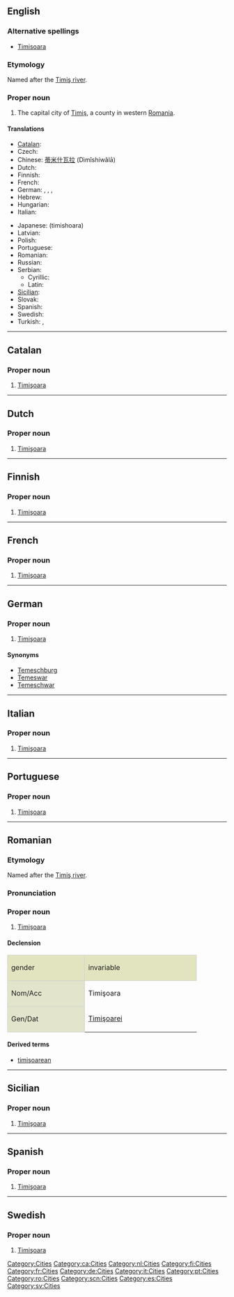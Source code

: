 ==English==
{{wikipedia}}

===Alternative spellings===
* [[Timisoara]]

===Etymology===
Named after the [[:w:Timiş river|Timiş river]].

===Proper noun===
{{en-proper noun}}

# The capital city of [[w:Timiş|Timiş]], a county in western [[Romania]].

====Translations====
{{trans-top|city in Romania}}
*[[Catalan]]: {{t-|ca|Timişoara}}
*Czech: {{t-|cs|Temešvár}}
*Chinese: [[蒂米什瓦拉]] (Dìmǐshíwǎlā)
*Dutch: {{t-|nl|Timişoara}}
*Finnish: {{t-|fi|Timişoara}}
*French: {{t-|fr|Timişoara}}
*German: {{t-|de|Timişoara}}, {{t|de|Temeschburg}}, {{t|de|Temeswar}}, {{t|de|Temeschwar}}
*Hebrew: {{t|he|טימישוארה|sc=Hebr}}
*Hungarian: {{t-|hu|Temesvár}}
*Italian: {{t-|it|Timişoara}}
{{trans-mid}}
*Japanese: {{t|ja|ティミショアラ|sc=Jpan}} (timishoara)
*Latvian: {{t|lv|Timišoara|xs=Latvian}}
*Polish: {{t-|pl|Temeszwar}}
*Portuguese: {{t-|pt|Timişoara}}
*Romanian: {{t-|ro|Timişoara}}
*Russian: {{t|ru|Тимишоара|tr=Timišoara|sc=Cyrl}}
*Serbian:
**Cyrillic: {{t|sr|Темишвар|sc=Cyrl}}
**Latin: {{t|sr|Temišvar}}
*[[Sicilian]]: {{t-|scn|Timişoara|xs=Sicilian}}
*Slovak: {{t-|sk|Temešvár}}
*Spanish: {{t-|es|Timişoara}}
*Swedish: {{t-|sv|Timişoara}}
*Turkish: {{t|tr|Tamışvar}}, {{t|tr|Temeşvar}}
{{trans-bot}}

[[Category:Cities]]

----

==Catalan==
{{wikipedia|lang=ca}}

===Proper noun===
{{infl|ca|proper noun|gender=f}}

# [[#English|Timişoara]]

[[Category:ca:Cities]]

----

==Dutch==
{{wikipedia|lang=nl}}

===Proper noun===
{{infl|nl|proper noun}}

# [[#English|Timişoara]]

[[Category:nl:Cities]]

----

==Finnish==
{{wikipedia|lang=fi}}

===Proper noun===
{{infl|fi|proper noun}}

# [[#English|Timişoara]]

[[Category:fi:Cities]]

----

==French==
{{wikipedia|lang=fr}}

===Proper noun===
{{infl|fr|proper noun|gender=f}}

# [[#English|Timişoara]]

[[Category:fr:Cities]]

----

==German==
{{wikipedia|lang=de}}

===Proper noun===
{{infl|de|proper noun}} {{f}}

# [[#English|Timişoara]]

====Synonyms====
*[[Temeschburg]]
*[[Temeswar]]
*[[Temeschwar]]

[[Category:de:Cities]]

----

==Italian==
{{wikipedia|lang=it}}

===Proper noun===
{{infl|it|proper noun|gender=f}}

# [[#English|Timişoara]]

[[Category:it:Cities]]

----



==Portuguese==
{{wikipedia|lang=pt}}

===Proper noun===
{{infl|pt|proper noun|gender=f}}

# [[#English|Timişoara]]

[[Category:pt:Cities]]

----

==Romanian==
{{wikipedia|lang=ro}}

===Etymology===
Named after the [[:w:Timiş river|Timiş river]].

===Pronunciation===
{{Audio-IPA|Timisoara.ogg|/ti.miˈʃwa.ra/}}

===Proper noun===
{{infl|ro|proper noun|gender=f}}

# [[#English|Timişoara]]

====Declension====
<center>
{| style="background:#F0F0F0;border:1px solid #d0d0d0;padding:.2em"

|-
| style="width:10em;background:#e2e4c0;border:1px solid #d0d0d0" | gender {{f}}
! style="width:15em;background:#e2e4c0;border:1px solid #d0d0d0" | invariable

|-
! style="height:3em;background:#e2e4cb;border:1px solid #d0d0d0" | Nom/Acc
| Timişoara

|-
! style="height:3em;background:#e2e4cb;border:1px solid #d0d0d0" | Gen/Dat
| [[Timişoarei]]

|}</center>

====Derived terms====
*[[timişoarean]]

[[Category:ro:Cities]]

----

==Sicilian==
{{wikipedia|lang=scn}}

===Proper noun===
{{infl|scn|proper noun|gender=f}}

# [[#English|Timişoara]]

[[Category:scn:Cities]]

----

==Spanish==
{{wikipedia|lang=es}}

===Proper noun===
{{infl|es|proper noun|gender=f}}

# [[#English|Timişoara]]

[[Category:es:Cities]]

----

==Swedish==
{{wikipedia|lang=sv}}

===Proper noun===
{{infl|sv|proper noun|g=n}}

# [[#English|Timişoara]]

[[Category:sv:Cities]]